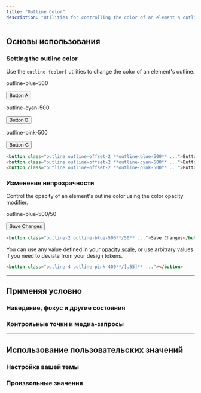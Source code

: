 ```yaml
---
title: "Outline Color"
description: "Utilities for controlling the color of an element's outline."
---
```




## Основы использования

### Setting the outline color

Use the `outline-{color}` utilities to change the color of an element's outline.

<Example>
  <div class="flex flex-col sm:flex-row items-center justify-center gap-8 sm:gap-16 font-bold text-sm text-white text-center font-bold">
    <div class="flex flex-col items-center shrink-0">
      <p class="font-medium text-sm text-gray-500 font-mono text-center mb-3">outline-blue-500</p>
      <button class="px-4 py-2 font-semibold text-sm bg-white text-gray-700 border border-gray-300 rounded-md shadow-sm outline outline-2 outline-offset-2 outline-blue-500">Button A</button>
    </div>
    <div class="flex flex-col items-center shrink-0">
      <p class="font-medium text-sm text-gray-500 font-mono text-center mb-3">outline-cyan-500</p>
      <button class="px-4 py-2 font-semibold text-sm bg-white text-gray-700 border border-gray-300 rounded-md shadow-sm outline outline-2 outline-offset-2 outline-cyan-500">Button B</button>
    </div>
    <div class="flex flex-col items-center shrink-0">
      <p class="font-medium text-sm text-gray-500 font-mono text-center mb-3">outline-pink-500</p>
      <button class="px-4 py-2 font-semibold text-sm bg-white text-gray-700 border border-gray-300 rounded-md shadow-sm outline outline-2 outline-offset-2 outline-pink-500">Button C</button>
    </div>
  </div>
</Example>

```html
<button class="outline outline-offset-2 **outline-blue-500** ...">Button A</button>
<button class="outline outline-offset-2 **outline-cyan-500** ...">Button B</button>
<button class="outline outline-offset-2 **outline-pink-500** ...">Button C</button>
```

### Изменение непрозрачности

Control the opacity of an element's outline color using the color opacity modifier.

<Example>
  <div class="text-center font-bold text-sm text-center font-bold text-white">
    <div class="flex flex-col items-center shrink-0">
      <p class="font-medium text-sm text-gray-500 font-mono text-center mb-3">outline-blue-500/50</p>
      <button class="px-4 py-2 font-semibold text-sm bg-white text-gray-700 border border-gray-300 rounded-md shadow-sm outline outline-2 outline-offset-2 outline-blue-500/50">Save Changes</button>
    </div>
  </div>
</Example>

```html
<button class="outline-2 outline-blue-500**/50** ...">Save Changes</button>
```

You can use any value defined in your [opacity scale](/docs/opacity), or use arbitrary values if you need to deviate from your design tokens.

```html
<button class="outline-4 outline-pink-400**/[.55]** ..."></button>
```

---

## <Heading ignore>Применяя условно</Heading>

### <Heading ignore>Наведение, фокус и другие состояния</Heading>

<HoverFocusAndOtherStates defaultClass="outline" featuredClass="outline-blue-400" element="button" />

### <Heading ignore>Контрольные точки и медиа-запросы</Heading>

<BreakpointsAndMediaQueries defaultClass="outline" featuredClass="outline-blue-400" element="button" />

---

## Использование пользовательских значений

### Настройка вашей темы

<CustomizePluginColors name="outline" configKey="outlineColor" />

### Произвольные значения

<ArbitraryValues property="outline-color" featuredClass="outline-[#243c5a]" element="button" />
